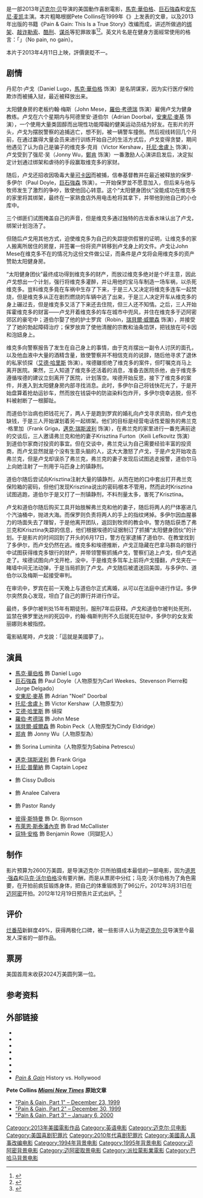 {{noteTA
|G1=Movie
|G2=Show
}}
{{Infobox film
| name           = 筋肉擄笠黨
| original_name  = ''Pain & Gain''
| image          = Pain & Gain film poster.jpg
| alt            = 
| caption        = 美国海报
| director       = [[麥可·貝|麥可·貝]]
| producer       = {{link-en|伊恩·布萊斯|Ian Bryce}}<br />麥可·貝<br />{{link-en|唐納德·迪·賴恩|Donald De Line}}
| screenplay     = {{link-en|克里斯多佛·馬庫斯與史蒂芬·麥費利|Christopher Markus and Stephen McFeely|克里斯多佛·馬庫斯<br/>史蒂芬·麥費利}}
| based on       = {{based on|Pain & Gain|Pete Collins}}
| starring       = [[馬克·華伯格|馬克·華伯格]]<br />[[巨石強森|巨石強森]]<br />[[安东尼·麦凯|安东尼·麦凯]]<br />[[托尼·舍盧卜|托尼·舍盧卜]]<br />[[艾德·哈里斯|艾德·哈里斯]]
| music          = [[史蒂夫·贾布隆斯基|史蒂夫·贾布隆斯基]]
| cinematography = {{link-en|本·塞雷辛|Ben Seresin}}
| editing        = Joel Negron<br />Thomas A. Muldoon
| studio         = De Line Pictures<br />[[Platinum_Dunes|Platinum Dunes]]
| distributor    = [[派拉蒙影業|派拉蒙影業]]
| released       = {{Film date|2013|04|11|[[邁亞密|邁亞密]]|2013|04|26|美國}}
| runtime        = 129分钟<ref>{{cite web|title=''PAIN & GAIN'' (15)|url=http://www.bbfc.co.uk/releases/pain-gain|work=[[British_Board_of_Film_Classification|British Board of Film Classification]]|date=2013-04-30|accessdate=2013-04-30|deadurl=yes|archiveurl=https://archive.is/20130504222320/http://www.bbfc.co.uk/releases/pain-gain|archivedate=2013-05-04}}</ref>
| country        = {{美國電影產地}}
| language       = 英语
| budget         = $2600萬美元<ref name=mojo>{{cite web |url=http://www.boxofficemojo.com/movies/?id=painandgain.htm |title=Pain & Gain (2013) |work=[[Box_Office_Mojo|Box Office Mojo]] |accessdate=2013-07-10 |archive-date=2016-01-18 |archive-url=https://web.archive.org/web/20160118053623/http://www.boxofficemojo.com/movies/?id=painandgain.htm |dead-url=no }}</ref>
| gross          = $8620萬美元<ref name=mojo/>
| cn_name        = 付出与收获
| hk_name        = 筋肉擄笠黨
| tw_name        = 不勞而禍
}}

{{作品名稱|name=''Pain & Gain''|hk=筋肉擄笠黨|tw=不勞而禍|cn=付出与收获}}是一部2013年[[迈克尔·贝|迈克尔·贝]]导演的美国動作喜剧電影，[[馬克·華伯格|馬克·華伯格]]、[[巨石強森|巨石強森]]和[[安东尼·麦凯|安东尼·麦凯]]主演。本片粗略根据Pete Collins在1999年《{{link-en|邁阿密新時報|Miami New Times}}》上发表的文章，以及2013年出版的书籍《Pain & Gain: This Is a True Story》改编而成，讲述{{link-en|太陽健身幫|Sun Gym gang}}所做過的[[绑架|绑架]]、[[敲诈勒索|敲诈勒索]]、[[酷刑|酷刑]]、[[谋杀|谋杀]]等犯罪故事<ref>{{cite web |last=Collins |first=Pete |url=http://www.miaminewtimes.com/specialReports/pain-and-gain-from-new-times-story-to-michael-bay-film-1890864/ |title=the articles in question |publisher=Miaminewtimes.com |date= |accessdate=2012-10-10 |deadurl=yes |archiveurl=https://web.archive.org/web/20150219053057/http://www.miaminewtimes.com/specialReports/pain-and-gain-from-new-times-story-to-michael-bay-film-1890864/ |archivedate=2015-02-19 }}</ref><ref>{{cite web |url=http://www.slashfilm.com/full-details-on-michael-bays-small-movie-project/ |title=Full Details on Michael Bay’s "Small Movie" Project | /Film |publisher=Slashfilm.com |date=2009-04-19 |accessdate=2012-10-10 |archive-date=2018-10-21 |archive-url=https://web.archive.org/web/20181021111449/https://www.slashfilm.com/full-details-on-michael-bays-small-movie-project/ |dead-url=no }}</ref>。英文片名是在健身方面經常使用的格言：「{{link-en|沒有付出，就沒有收穫|No pain, no gain}}」（No pain, no gain）。

本片于2013年4月11日上映，評價褒貶不一。

== 剧情 ==
丹尼尔·卢戈（Daniel Lugo，[[馬克·華伯格|馬克·華伯格]] 饰演）是名阴谋家，因为实行医疗保险欺诈而被捕入狱，最近被释放出来。

太阳健身房的老板约翰·梅斯（John Mese，[[羅伯·考德瑞|羅伯·考德瑞]] 饰演）雇佣卢戈为健身教练。卢戈在六个星期内与阿德里安·道伯尔（Adrian Doorbal，[[安東尼·麥基|安東尼·麥基]] 饰演），一个使用大量类固醇而出現性功能障礙的健美运动员结为好友。在影片的开头，卢戈为摆脱警察的追捕逃亡，想不到，被一辆警车撞倒。然后视线转回几个月前，在通过赢得大量会员来进行训练开始自己的生活方式后，卢戈变得贪婪，期间他遇见了认为自己是骗子的维克多·克肖（Victor Kershaw，[[托尼·舍盧卜|托尼·舍盧卜]] 饰演）。卢戈受到了强尼·吴（Jonny Wu，[[鄭肯|鄭肯]] 饰演）一番激励人心演讲启发后，决定拟定计划通过绑架和虐待的手段赢取维克多的家财。

随后，卢戈还招收因吸毒大量[[可卡因|可卡因]]而被捕，信奉基督教并在最近被释放的保罗·多伊尔（Paul Doyle，[[巨石強森|巨石強森]] 饰演）。一开始保罗並不愿意加入，但后来与他与牧师发生了激烈的争吵，致使他回心转意。这个“太阳健身团伙”没能成功在维克多的家里将其绑架，最终在一家熟食店外用电击枪将其拿下，并带他到他自己的小仓库中。

三个绑匪们试图掩盖自己的声音，但是维克多通过独特的古龙香水味认出了卢戈，绑架计划泡汤了。

但随后卢戈用其他方式，迫使维克多为自己的失踪提供假冒的证明，让维克多的家人搬离所居住的房屋，并签署一份将资产转移到卢戈身上的文件。卢戈让John Mese在维克多不在的情况为这份文件做公证，而条件是卢戈将会用维克多的资产赞助太阳健身房。

“太阳健身团伙”最终成功得到维克多的财产，而放过维克多绝对是个坏主意，因此卢戈想出一个计划，强行将维克多灌醉，并让用他的宝马车制造一场车祸，以杀死维克多。豈料维克多竟在车祸中生存了下来，于是三人又决定将维克多连车一起焚烧，但是维克多从正在剧烈燃烧的车辆中逃了出来，于是三人决定开车从维克多的身上碾过去，但是维克多又活了下来还去住院，但三人还不知情。之后，三人开始挥霍维克多的财富——卢戈开着维克多的车在城市中兜风，并住在维克多于迈阿密郊区的豪宅中；道伯尔娶了他的护士罗宾（Robin，[[瑞貝爾·威爾森|瑞貝爾·威爾森]] 饰演），并接受了了她的勃起障碍治疗；保罗放弃了使他清醒的宗教和油条馅饼，把钱放在可卡因和泡妞身上。

维克多向警察报告了发生在自己身上的事情，由于克肖摆出一副令人讨厌的面孔，以及他血液中大量的酒精含量，致使警察并不相信克肖的说辞，随后他寻求了退休的私家侦探{{link-en|艾德·杜伊斯三世|Ed Du Bois III}}（[[艾德·哈里斯|艾德·哈里斯]] 饰演）。埃德雖拒绝了维克多的案件，但叮嘱克肖马上离开医院。果然，三人知道了维克多还活着的消息，准备去医院杀他，由于维克多遵循埃德的建议立刻离开了医院，计划落空。埃德开始反思，接下了维克多的案件，并進入到太阳健身房内部寻找消息。此时，多伊尔自己将钱快花光了，于是开始盘算着抢劫运钞车，然而放在钱袋中的防盜染料包炸开，多伊尔侥幸逃脱，但不料被射断了一根脚趾。

而道伯尔治病也把钱花光了，两人于是跑到罗宾的婚礼向卢戈寻求资助，但卢戈也缺钱，于是三人开始谋划着另一起绑架。他们的目标是经营电话性爱服务的弗兰克·格里加（Frank Griga，[[邁克·瑞斯波利|邁克·瑞斯波利]] 饰演），在弗兰克的家里进行一番充满前途的交谈后，三人邀请弗兰克和他的妻子Krisztina Furton（Keili Lefkovitz 饰演）到道伯尔家商讨投资的事宜。但在交谈中，弗兰克认为自己需要经验丰富的投资商，而卢戈显然就是个没有生意头脑的人，这大大激怒了卢戈，于是卢戈开始攻击弗兰克，但是卢戈却误杀了弗兰克，弗兰克的妻子发现后试图逃走报警，道伯尔马上向她注射了一剂用于马匹身上的镇静剂。

道伯尔随后尝试向Krisztina注射大量的镇静剂，从而在她的口中套出打开弗兰克保险箱的密码，但他们发现Krisztina说出的密码根本不管用，然而此时Krisztina试图逃跑，道伯尔于是又打了一剂镇静剂，不料剂量太多，害死了Krisztina。

卢戈和道伯尔随后购买工具开始肢解弗兰克和他的妻子，随后将两人的尸体塞进几个汽油桶中，抛进大海。而保罗则负责将两人的手上的指纹烤掉。多伊尔因血腥暴力的场面失去了理智，于是他离开团队，返回到牧师的教会中。警方随后获悉了弗兰克和Krisztina失踪的信息，他们根据埃德的证据制订了抓捕“太阳健身团伙”的计划。于是影片的时间回到了开头的6月17日，警方在家逮捕了道伯尔、在教堂找到了多伊尔，而卢戈仍然在逃。维克多和埃德推断，卢戈正隐藏在巴拿马群岛的银行中试图获得维克多银行的财产，并带领警察抓捕卢戈，警察们追上卢戈，但卢戈逃走了。埃德试图向卢戈开枪，没中，于是维克多驾车上前将卢戈撞翻，卢戈夹在一睹墙中间无法动弹，于是当局抓到了卢戈。卢戈随后被遣送回美国，与多伊尔、道伯尔以及梅斯一起接受审判。

在审讯中，罗宾在前一天晚上与道伯尔正式离婚，从可以在法庭中进行作证。多伊尔突然良心发现，坦白了自己的罪行并进行作证。

最终，多伊尔被判处15年有期徒刑，服刑7年后获释。卢戈和道伯尔被判处死刑，监禁在佛罗里达州的死囚中，约翰·梅斯判刑不久后就死在狱中，多伊尔的女友索丽娜则未被指控。

電影結尾時，卢戈說：「這就是美國夢了」。

== 演員 ==
* [[馬克·華伯格|馬克·華伯格]] 飾 Daniel Lugo
* [[巨石強森|巨石強森]] 飾 Paul Doyle（人物原型为Carl Weekes、Stevenson Pierre和Jorge Delgado）
* [[安東尼·麥基|安東尼·麥基]] 飾 Adrian "Noel" Doorbal
* [[托尼·舍盧卜|托尼·舍盧卜]] 飾 Victor Kershaw（人物原型为{{link-en|馬克·席勒|Marc Schiller}}）
* [[艾德·哈里斯|艾德·哈里斯]] 飾 偵探{{link-en|艾德·杜伊斯三世|Ed Du Bois III}}
* [[羅伯·考德瑞|羅伯·考德瑞]] 飾 John Mese
* [[瑞貝爾·威爾森|瑞貝爾·威爾森]] 飾 Robin Peck（人物原型为Cindy Eldridge）
* [[郑肯|郑肯]] 飾 Jonny Wu（人物原型為{{link-en|Tom Vu|Tom Vu}}）
* {{link-en|芭兒·帕莉|Bar Paly}} 飾 Sorina Luminita（人物原型为Sabina Petrescu）
* [[邁克·瑞斯波利|邁克·瑞斯波利]] 飾 Frank Griga
* [[托尼·普蘭納|托尼·普蘭納]] 飾 Captain Lopez
* {{link-en|艾蜜莉·拉瑟弗德|Emily Rutherfurd}} 飾 Cissy DuBois
* {{link-en|約蘭特·斯奈德-卡鮑|Yolanthe Sneijder-Cabau}} 飾 Analee Calvera
* {{link-en|賴瑞·漢金|Larry Hankin}} 飾 Pastor Randy
* [[彼得·斯特曼|彼得·斯特曼]] 飾 Dr. Bjornson
* [[布萊恩·斯泰潘內克|布萊恩·斯泰潘內克]] 飾 Brad McCallister
* [[寇特·安格|寇特·安格]] 飾 Benjamin Rowe（同獄犯人）

== 制作 ==
影片预算为2600万美圆，是导演迈克尔·贝所拍摄成本最低的一部电影，因为[[道恩·强森|道恩·强森]]和[[马克·沃尔伯格|马克·沃尔伯格]]没有要片酬，而是从票房中分红；马克·沃尔伯格为了角色需要，在开拍前疯狂锻炼身体，把自己的体重锻炼到了96公斤。2012年3月31日在[[迈阿密|迈阿密]]开拍。2012年12月19日预告片正式出炉。<ref>{{cite web |url=http://www.youtube.com/watch?v=SEQ8jyvmYtw |title=Pain and Gain Official Trailer #1 (2013) – Michael Bay Movie HD |publisher=YouTube |date=2012-12-19 |accessdate=2013-01-03 |archive-date=2020-11-19 |archive-url=https://web.archive.org/web/20201119074751/https://www.youtube.com/watch?v=SEQ8jyvmYtw |dead-url=no }}</ref>

== 评价 ==
[[烂番茄|烂番茄]]新鲜度49%，获得两极化口碑，被一些影评人认为是[[迈克尔·贝|迈克尔·贝]]导演至今最发人深省的一部作品。

== 票房 ==
美国首周末收获2024万美圆列第一位。

{{start box}}
{{succession prize box|《[[遗落战境|遗落战境]]》|《[[钢铁人3|钢铁人3]]》|[[2013年美國週末票房冠軍|2013年美國週末票房冠軍]]|第17周}}
{{end box}}

== 参考资料 ==
{{Reflist|}}

== 外部链接 ==
* {{Official website|http://www.painandgainmovie.com/}}
* {{IMDb title|1980209}}
* {{mojo title|painandgain}}
* {{rotten-tomatoes|pain_and_gain}}
* {{douban|6893934}}
* {{metacritic film|pain-and-gain}}
* {{Amg movie|557782}}
* [http://www.chasingthefrog.com/reelfaces/pain-and-gain.php ''Pain & Gain'']{{Wayback|url=http://www.chasingthefrog.com/reelfaces/pain-and-gain.php |date=20130813065912 }} History vs. Hollywood

'''Pete Collins ''[[Miami_New_Times|Miami New Times]]'' 原始文章'''
* [http://www.miaminewtimes.com/1999-12-23/news/pain-gain/ "Pain & Gain, Part 1" – December 23, 1999]{{Wayback|url=http://www.miaminewtimes.com/1999-12-23/news/pain-gain/ |date=20150308210657 }}
* [http://www.miaminewtimes.com/1999-12-30/news/pain-gain-part-2/ "Pain & Gain, Part 2" – December 30, 1999]{{Wayback|url=http://www.miaminewtimes.com/1999-12-30/news/pain-gain-part-2/ |date=20150310011521 }}
* [http://www.miaminewtimes.com/2000-01-06/news/pain-gain-part-3/ "Pain & Gain, Part 3" – January 6, 2000]{{Wayback|url=http://www.miaminewtimes.com/2000-01-06/news/pain-gain-part-3/ |date=20150311150632 }}

{{Michael Bay}}
{{DEFAULTSORT:Pain and Gain}}
[[Category:2013年美國電影作品|Category:2013年美國電影作品]]
[[Category:英语电影|Category:英语电影]]
[[Category:迈克尔·贝电影|Category:迈克尔·贝电影]]
[[Category:美国喜剧犯罪片|Category:美国喜剧犯罪片]]
[[Category:2010年代喜剧犯罪片|Category:2010年代喜剧犯罪片]]
[[Category:美國真人真事改编电影|Category:美國真人真事改编电影]]
[[Category:1994年背景电影|Category:1994年背景电影]]
[[Category:1995年背景电影|Category:1995年背景电影]]
[[Category:迈阿密背景电影|Category:迈阿密背景电影]]
[[Category:迈阿密取景电影|Category:迈阿密取景电影]]
[[Category:派拉蒙影業電影|Category:派拉蒙影業電影]]
[[Category:巴哈马背景电影|Category:巴哈马背景电影]]